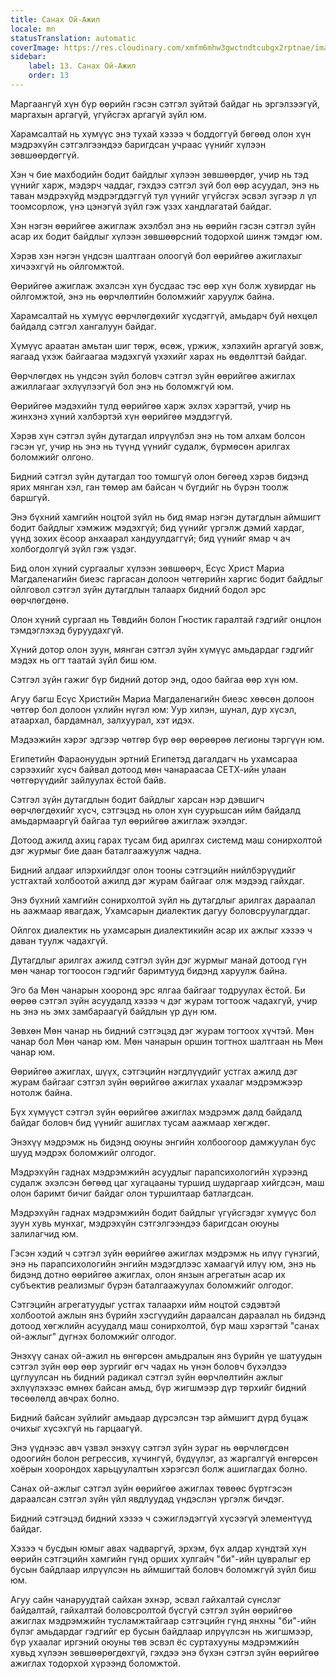 ```yaml
---
title: Санах Ой-Ажил
locale: mn
statusTranslation: automatic
coverImage: https://res.cloudinary.com/xmfm6mhw3gwctndtcubgx2rptnae/image/upload/v1741354419/small_cover_la_gran_rebelion_28716e29d2.webp
sidebar:
    label: 13. Санах Ой-Ажил
    order: 13
---
```

Маргаангүй хүн бүр өөрийн гэсэн сэтгэл зүйтэй байдаг нь эргэлзээгүй, маргахын аргагүй, үгүйсгэх аргагүй зүйл юм.

Харамсалтай нь хүмүүс энэ тухай хэзээ ч боддоггүй бөгөөд олон хүн мэдрэхүйн сэтгэлгээндээ баригдсан учраас үүнийг хүлээн зөвшөөрдөггүй.

Хэн ч бие махбодийн бодит байдлыг хүлээн зөвшөөрдөг, учир нь тэд үүнийг харж, мэдэрч чаддаг, гэхдээ сэтгэл зүй бол өөр асуудал, энэ нь таван мэдрэхүйд мэдрэгддэггүй тул үүнийг үгүйсгэх эсвэл зүгээр л үл тоомсорлож, үнэ цэнэгүй зүйл гэж үзэх хандлагатай байдаг.

Хэн нэгэн өөрийгөө ажиглаж эхэлбэл энэ нь өөрийн гэсэн сэтгэл зүйн асар их бодит байдлыг хүлээн зөвшөөрсний тодорхой шинж тэмдэг юм.

Хэрэв хэн нэгэн үндсэн шалтгаан олоогүй бол өөрийгөө ажиглахыг хичээхгүй нь ойлгомжтой.

Өөрийгөө ажиглаж эхэлсэн хүн бусдаас тэс өөр хүн болж хувирдаг нь ойлгомжтой, энэ нь өөрчлөлтийн боломжийг харуулж байна.

Харамсалтай нь хүмүүс өөрчлөгдөхийг хүсдэггүй, амьдарч буй нөхцөл байдалд сэтгэл хангалуун байдаг.

Хүмүүс араатан амьтан шиг төрж, өсөж, үржиж, хэлэхийн аргагүй зовж, яагаад үхэж байгаагаа мэдэхгүй үхэхийг харах нь өвдөлттэй байдаг.

Өөрчлөгдөх нь үндсэн зүйл боловч сэтгэл зүйн өөрийгөө ажиглах ажиллагааг эхлүүлээгүй бол энэ нь боломжгүй юм.

Өөрийгөө мэдэхийн тулд өөрийгөө харж эхлэх хэрэгтэй, учир нь жинхэнэ хүний хэлбэртэй хүн өөрийгөө мэддэггүй.

Хэрэв хүн сэтгэл зүйн дутагдал илрүүлбэл энэ нь том алхам болсон гэсэн үг, учир нь энэ нь түүнд үүнийг судалж, бүрмөсөн арилгах боломжийг олгоно.

Бидний сэтгэл зүйн дутагдал тоо томшгүй олон бөгөөд хэрэв бидэнд ярих мянган хэл, ган төмөр ам байсан ч бүгдийг нь бүрэн тоолж баршгүй.

Энэ бүхний хамгийн ноцтой зүйл нь бид ямар нэгэн дутагдлын аймшигт бодит байдлыг хэмжиж мэдэхгүй; бид үүнийг үргэлж дэмий хардаг, үүнд зохих ёсоор анхаарал хандуулдаггүй; бид үүнийг ямар ч ач холбогдолгүй зүйл гэж үздэг.

Бид олон хүний сургаалыг хүлээн зөвшөөрч, Есүс Христ Мариа Магдаленагийн биеэс гаргасан долоон чөтгөрийн харгис бодит байдлыг ойлговол сэтгэл зүйн дутагдлын талаарх бидний бодол эрс өөрчлөгдөнө.

Олон хүний сургаал нь Төвдийн болон Гностик гаралтай гэдгийг онцлон тэмдэглэхэд буруудахгүй.

Хүний дотор олон зуун, мянган сэтгэл зүйн хүмүүс амьдардаг гэдгийг мэдэх нь огт таатай зүйл биш юм.

Сэтгэл зүйн гажиг бүр бидний дотор энд, одоо байгаа өөр хүн юм.

Агуу багш Есүс Христийн Мариа Магдаленагийн биеэс хөөсөн долоон чөтгөр бол долоон үхлийн нүгэл юм: Уур хилэн, шунал, дур хүсэл, атаархал, бардамнал, залхуурал, хэт идэх.

Мэдээжийн хэрэг эдгээр чөтгөр бүр өөр өөрөөрөө легионы тэргүүн юм.

Египетийн Фараонуудын эртний Египетэд дагалдагч нь ухамсараа сэрээхийг хүсч байвал дотоод мөн чанараасаа СЕТХ-ийн улаан чөтгөрүүдийг зайлуулах ёстой байв.

Сэтгэл зүйн дутагдлын бодит байдлыг харсан нэр дэвшигч өөрчлөгдөхийг хүсч, сэтгэцэд нь олон хүн суурьшсан ийм байдалд амьдармааргүй байгаа тул өөрийгөө ажиглаж эхэлдэг.

Дотоод ажилд ахиц гарах тусам бид арилгах системд маш сонирхолтой дэг журмыг бие даан баталгаажуулж чадна.

Бидний алдааг илэрхийлдэг олон тооны сэтгэцийн нийлбэрүүдийг устгахтай холбоотой ажилд дэг журам байгааг олж мэдээд гайхдаг.

Энэ бүхний хамгийн сонирхолтой зүйл нь дутагдлыг арилгах дараалал нь аажмаар явагдаж, Ухамсарын диалектик дагуу боловсруулагддаг.

Ойлгох диалектик нь ухамсарын диалектикийн асар их ажлыг хэзээ ч даван туулж чадахгүй.

Дутагдлыг арилгах ажилд сэтгэл зүйн дэг журмыг манай дотоод гүн мөн чанар тогтоосон гэдгийг баримтууд бидэнд харуулж байна.

Эго ба Мөн чанарын хооронд эрс ялгаа байгааг тодруулах ёстой. Би өөрөө сэтгэл зүйн асуудалд хэзээ ч дэг журам тогтоож чадахгүй, учир нь энэ нь эмх замбараагүй байдлын үр дүн юм.

Зөвхөн Мөн чанар нь бидний сэтгэцэд дэг журам тогтоох хүчтэй. Мөн чанар бол Мөн чанар юм. Мөн чанарын оршин тогтнох шалтгаан нь Мөн чанар юм.

Өөрийгөө ажиглах, шүүх, сэтгэцийн нэгдлүүдийг устгах ажилд дэг журам байгааг сэтгэл зүйн өөрийгөө ажиглах ухаалаг мэдрэмжээр нотолж байна.

Бүх хүмүүст сэтгэл зүйн өөрийгөө ажиглах мэдрэмж далд байдалд байдаг боловч бид үүнийг ашиглах тусам аажмаар хөгждөг.

Энэхүү мэдрэмж нь бидэнд оюуны энгийн холбоогоор дамжуулан бус шууд мэдрэх боломжийг олгодог.

Мэдрэхүйн гаднах мэдрэмжийн асуудлыг парапсихологийн хүрээнд судалж эхэлсэн бөгөөд цаг хугацааны туршид шударгаар хийгдсэн, маш олон баримт бичиг байдаг олон туршилтаар батлагдсан.

Мэдрэхүйн гаднах мэдрэмжийн бодит байдлыг үгүйсгэдэг хүмүүс бол зуун хувь мунхаг, мэдрэхүйн сэтгэлгээндээ баригдсан оюуны залилагчид юм.

Гэсэн хэдий ч сэтгэл зүйн өөрийгөө ажиглах мэдрэмж нь илүү гүнзгий, энэ нь парапсихологийн энгийн мэдэгдлээс хамаагүй илүү юм, энэ нь бидэнд дотно өөрийгөө ажиглах, олон янзын агрегатын асар их субъектив реализмыг бүрэн баталгаажуулах боломжийг олгодог.

Сэтгэцийн агрегатуудыг устгах талаархи ийм ноцтой сэдэвтэй холбоотой ажлын янз бүрийн хэсгүүдийн дараалсан дараалал нь бидэнд дотоод хөгжлийн асуудалд маш сонирхолтой, бүр маш хэрэгтэй "санах ой-ажлыг" дүгнэх боломжийг олгодог.

Энэхүү санах ой-ажил нь өнгөрсөн амьдралын янз бүрийн үе шатуудын сэтгэл зүйн өөр өөр зургийг өгч чадах нь үнэн боловч бүхэлдээ цуглуулсан нь бидний радикал сэтгэл зүйн өөрчлөлтийн ажлыг эхлүүлэхээс өмнөх байсан амьд, бүр жигшмээр дүр төрхийг бидний төсөөлөлд авчрах болно.

Бидний байсан зүйлийг амьдаар дүрсэлсэн тэр аймшигт дүрд буцаж очихыг хүсэхгүй нь гарцаагүй.

Энэ үүднээс авч үзвэл энэхүү сэтгэл зүйн зураг нь өөрчлөгдсөн одоогийн болон регрессив, хүчингүй, бүдүүлэг, аз жаргалгүй өнгөрсөн хоёрын хоорондох харьцуулалтын хэрэгсэл болж ашиглагдах болно.

Санах ой-ажлыг сэтгэл зүйн өөрийгөө ажиглах төвөөс бүртгэсэн дараалсан сэтгэл зүйн үйл явдлуудад үндэслэн үргэлж бичдэг.

Бидний сэтгэцэд бидний хэзээ ч сэжиглэдэггүй хүсээгүй элементүүд байдаг.

Хэзээ ч бусдын юмыг авах чадваргүй, эрхэм, бүх алдар хүндтэй хүн өөрийн сэтгэцийн хамгийн гүнд орших хулгайч "би"-ийн цувралыг ер бусын байдлаар илрүүлсэн нь аймшигтай боловч боломжгүй зүйл биш юм.

Агуу сайн чанаруудтай сайхан эхнэр, эсвэл гайхалтай сүнслэг байдалтай, гайхалтай боловсролтой бүсгүй сэтгэл зүйн өөрийгөө ажиглах мэдрэмжийн тусламжтайгаар сэтгэцийн гүнд янхны "би"-ийн бүлэг амьдардаг гэдгийг ер бусын байдлаар илрүүлсэн нь жигшмээр, бүр ухаалаг иргэний оюуны төв эсвэл ёс суртахууны мэдрэмжийн хувьд хүлээн зөвшөөрөгдөхгүй, гэхдээ энэ бүхэн сэтгэл зүйн өөрийгөө ажиглах тодорхой хүрээнд боломжтой.

